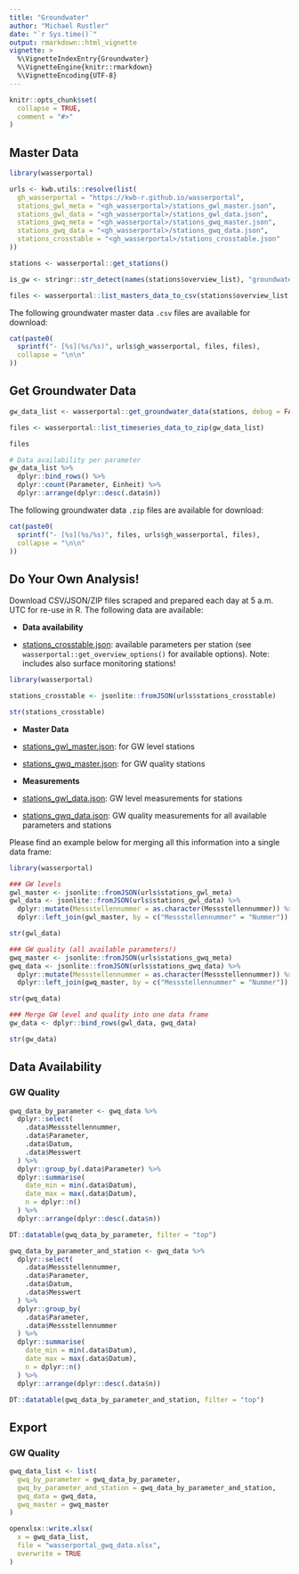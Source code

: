 ```yaml
---
title: "Groundwater"
author: "Michael Rustler"
date: "`r Sys.time()`"
output: rmarkdown::html_vignette
vignette: >
  %\VignetteIndexEntry{Groundwater}
  %\VignetteEngine{knitr::rmarkdown}
  %\VignetteEncoding{UTF-8}
---
```


```r
knitr::opts_chunk$set(
  collapse = TRUE,
  comment = "#>"
)
```

## Master Data

```r
library(wasserportal)

urls <- kwb.utils::resolve(list(
  gh_wasserportal = "https://kwb-r.github.io/wasserportal",
  stations_gwl_meta = "<gh_wasserportal>/stations_gwl_master.json",
  stations_gwl_data = "<gh_wasserportal>/stations_gwl_data.json",
  stations_gwq_meta = "<gh_wasserportal>/stations_gwq_master.json",
  stations_gwq_data = "<gh_wasserportal>/stations_gwq_data.json",
  stations_crosstable = "<gh_wasserportal>/stations_crosstable.json"
))

stations <- wasserportal::get_stations()

is_gw <- stringr::str_detect(names(stations$overview_list), "groundwater")

files <- wasserportal::list_masters_data_to_csv(stations$overview_list[is_gw])
```

The following groundwater master data `.csv` files are available for download: 

```r
cat(paste0(
  sprintf("- [%s](%s/%s)", urls$gh_wasserportal, files, files),
  collapse = "\n\n"
))
```

## Get Groundwater Data

```r
gw_data_list <- wasserportal::get_groundwater_data(stations, debug = FALSE)

files <- wasserportal::list_timeseries_data_to_zip(gw_data_list)

files

# Data availability per parameter
gw_data_list %>%
  dplyr::bind_rows() %>% 
  dplyr::count(Parameter, Einheit) %>% 
  dplyr::arrange(dplyr::desc(.data$n))
```

The following groundwater data `.zip` files are available for download: 

```r
cat(paste0(
  sprintf("- [%s](%s/%s)", files, urls$gh_wasserportal, files),
  collapse = "\n\n"
))
```

## Do Your Own Analysis! 

Download CSV/JSON/ZIP files scraped and prepared each day at 5 a.m. UTC for
re-use in R. The following data are available:

- **Data availability**

* [stations_crosstable.json](`r urls$stations_crosstable`): 
available parameters per station (see `wasserportal::get_overview_options()` 
for available options). Note: includes also surface monitoring stations!

```r
library(wasserportal)

stations_crosstable <- jsonlite::fromJSON(urls$stations_crosstable)

str(stations_crosstable)
```

- **Master Data**

* [stations_gwl_master.json](`r urls$stations_gwl_meta`): 
for GW level stations

* [stations_gwq_master.json](`r urls$stations_gwq_meta`): 
for GW quality stations

- **Measurements**

* [stations_gwl_data.json](`r urls$stations_gwl_data`): 
GW level measurements for stations

* [stations_gwq_data.json](`r urls$stations_gwq_data`): 
GW quality measurements for all available parameters and stations

Please find an example below for merging all this information into a single 
data frame:

```r
library(wasserportal)

### GW levels
gwl_master <- jsonlite::fromJSON(urls$stations_gwl_meta)
gwl_data <- jsonlite::fromJSON(urls$stations_gwl_data) %>%  
  dplyr::mutate(Messstellennummer = as.character(Messstellennummer)) %>% 
  dplyr::left_join(gwl_master, by = c("Messstellennummer" = "Nummer"))

str(gwl_data)

### GW quality (all available parameters!)
gwq_master <- jsonlite::fromJSON(urls$stations_gwq_meta)
gwq_data <- jsonlite::fromJSON(urls$stations_gwq_data) %>%  
  dplyr::mutate(Messstellennummer = as.character(Messstellennummer)) %>% 
  dplyr::left_join(gwq_master, by = c("Messstellennummer" = "Nummer"))

str(gwq_data)

### Merge GW level and quality into one data frame
gw_data <- dplyr::bind_rows(gwl_data, gwq_data)

str(gw_data)
```

## Data Availability 

### GW Quality

```r
gwq_data_by_parameter <- gwq_data %>%
  dplyr::select(
    .data$Messstellennummer,
    .data$Parameter,
    .data$Datum,
    .data$Messwert
  ) %>%
  dplyr::group_by(.data$Parameter) %>%
  dplyr::summarise(
    date_min = min(.data$Datum),
    date_max = max(.data$Datum),
    n = dplyr::n()
  ) %>%
  dplyr::arrange(dplyr::desc(.data$n))

DT::datatable(gwq_data_by_parameter, filter = "top")
```

```r
gwq_data_by_parameter_and_station <- gwq_data %>%
  dplyr::select(
    .data$Messstellennummer,
    .data$Parameter,
    .data$Datum,
    .data$Messwert
  ) %>%
  dplyr::group_by(
    .data$Parameter,
    .data$Messstellennummer
  ) %>%
  dplyr::summarise(
    date_min = min(.data$Datum),
    date_max = max(.data$Datum),
    n = dplyr::n()
  ) %>%
  dplyr::arrange(dplyr::desc(.data$n))

DT::datatable(gwq_data_by_parameter_and_station, filter = "top")
```

## Export

### GW Quality

```r
gwq_data_list <- list(
  gwq_by_parameter = gwq_data_by_parameter,
  gwq_by_parameter_and_station = gwq_data_by_parameter_and_station,
  gwq_data = gwq_data,
  gwq_master = gwq_master
)

openxlsx::write.xlsx(
  x = gwq_data_list,
  file = "wasserportal_gwq_data.xlsx",
  overwrite = TRUE
)
```
